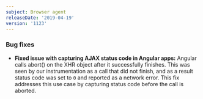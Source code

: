 ```yaml
---
subject: Browser agent
releaseDate: '2019-04-19'
version: '1123'
---
```


### Bug fixes

* **Fixed issue with capturing AJAX status code in Angular apps:** Angular calls abort() on the XHR object after it successfully finishes. This was seen by our instrumentation as a call that did not finish, and as a result status code was set to `0` and reported as a network error. This fix addresses this use case by capturing status code before the call is aborted.
